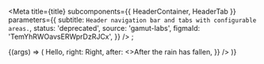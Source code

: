 

<Meta
  title={title}
  subcomponents={{ HeaderContainer, HeaderTab }}
  parameters={{
    subtitle: `Header navigation bar and tabs with configurable areas.`,
    status: 'deprecated',
    source: 'gamut-labs',
    figmaId: 'TemYhRWOavsERWprDzRJCx',
  }}
/>
;

<Canvas withSource="open">
  <Story name="Header">
    {(args) => (
      <HeaderContainer
        sections={{
          left: <HeaderTab>Hello</HeaderTab>,
          right: <HeaderTab>Right</HeaderTab>,
          after: <>After the rain has fallen</>,
        }}
      />
    )}
  </Story>
</Canvas>

<PropsTable story="Header" />
